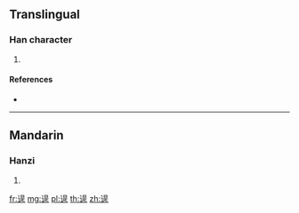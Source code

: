 {{character info/new}}
==Translingual==

===Han character===
{{Han char|rn=162|rad=辵|as=09|sn=13|four=|canj=YAMO}}

# {{defn|Han|sort=辵09}}

====References====
* {{Han ref|kx=1261.090|dkj=38992|dj=1751.120|hdz=63857.130|uh=9048|ud=36936}}

----

==Mandarin==

===Hanzi===
{{cmn-hanzi|pin=[[shí]] ([[shi2]])|wg=shih<sup>2</sup>}}

# {{defn|lang=cmn|sort=辵09}}

[[fr:遈]]
[[mg:遈]]
[[pl:遈]]
[[th:遈]]
[[zh:遈]]